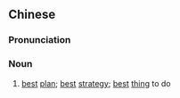 {{also|上则}}
==Chinese==
{{zh-forms|s=上则}}

===Pronunciation===
{{zh-pron
|m=shàngzé
|c=soeng6 zak1
|cat=n
}}

===Noun===
{{zh-noun}}

# [[best]] [[plan]]; [[best]] [[strategy]]; [[best]] [[thing]] to do